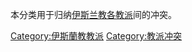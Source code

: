 本分类用于归纳[[伊斯兰教|伊斯兰教]][[伊斯兰教派|各教派]]间的冲突。

[[Category:伊斯蘭教教派|Category:伊斯蘭教教派]]
[[Category:教派冲突|Category:教派冲突]]